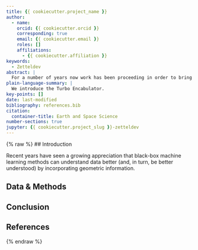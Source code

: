 ```yaml
---
title: {{ cookiecutter.project_name }}
author:
  - name: 
    orcid: {{ cookiecutter.orcid }}
    corresponding: true
    email: {{ cookiecutter.email }}
    roles: []
    affiliations:
      - {{ cookiecutter.affiliation }}
keywords:
  - Zetteldev
abstract: |
  For a number of years now work has been proceeding in order to bring to perfection the crudely conceived idea of a machine that would not only supply inverse reactive current for use in unilateral phase detractors, but would also be capable of automatically synchronizing cardinal grammeters. Such a machine is the "Turbo-Encabulator."
plain-language-summary: |
  We introduce the Turbo Encabulator.
key-points: []
date: last-modified
bibliography: references.bib
citation:
  container-title: Earth and Space Science
number-sections: true
jupyter: {{ cookiecutter.project_slug }}-zetteldev
---
```

{% raw %}
## Introduction

Recent years have seen a growing appreciation that black-box machine learning methods can understand data better (and, in turn, be better understood) by incorporating geometric information.



## Data & Methods {#sec-data-methods}


## Conclusion


## References {.unnumbered}

::: {#refs}
:::
{% endraw %}
